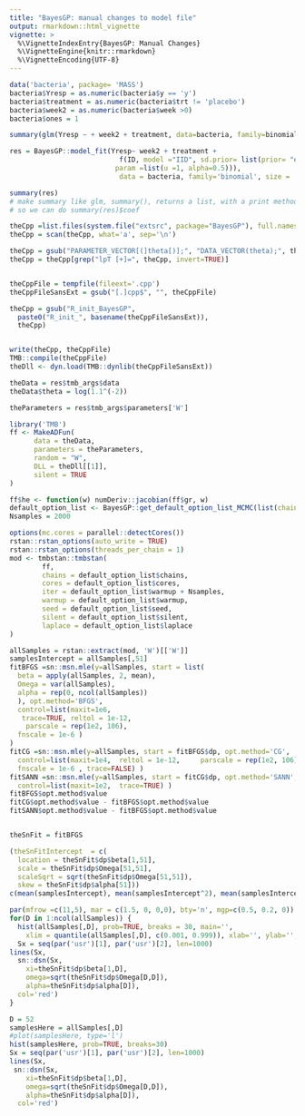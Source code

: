 ```yaml
---
title: "BayesGP: manual changes to model file"
output: rmarkdown::html_vignette
vignette: >
  %\VignetteIndexEntry{BayesGP: Manual Changes}
  %\VignetteEngine{knitr::rmarkdown}
  %\VignetteEncoding{UTF-8}
---
```


```r
data('bacteria', package= 'MASS')
bacteria$Yresp = as.numeric(bacteria$y == 'y')
bacteria$treatment = as.numeric(bacteria$trt != 'placebo')
bacteria$week2 = as.numeric(bacteria$week >0)
bacteria$ones = 1

summary(glm(Yresp ~ + week2 + treatment, data=bacteria, family=binomial))$coef
```


```r
res = BayesGP::model_fit(Yresp~ week2 + treatment +
                           f(ID, model ="IID", sd.prior= list(prior= "exp",
                          param =list(u =1, alpha=0.5))),
                           data = bacteria, family='binomial', size = 'ones')

summary(res)
# make summary like glm, summary(), returns a list, with a print method
# so we can do summary(res)$coef
```

```r
theCpp =list.files(system.file("extsrc", package="BayesGP"), full.names=TRUE)
theCpp = scan(theCpp, what='a', sep='\n')

theCpp = gsub("PARAMETER_VECTOR[(]theta[)];", "DATA_VECTOR(theta);", theCpp)
theCpp = theCpp[grep("lpT [+]=", theCpp, invert=TRUE)]


theCppFile = tempfile(fileext='.cpp')
theCppFileSansExt = gsub("[.]cpp$", "", theCppFile)

theCpp = gsub("R_init_BayesGP", 
  paste0("R_init_", basename(theCppFileSansExt)),
  theCpp)


write(theCpp, theCppFile)
TMB::compile(theCppFile)
theDll <- dyn.load(TMB::dynlib(theCppFileSansExt))
```



```r
theData = res$tmb_args$data
theData$theta = log(1.1^(-2))

theParameters = res$tmb_args$parameters['W']

library('TMB')
ff <- MakeADFun(
      data = theData,
      parameters = theParameters,
      random = "W",
      DLL = theDll[[1]],
      silent = TRUE
)

ff$he <- function(w) numDeriv::jacobian(ff$gr, w)
default_option_list <- BayesGP::get_default_option_list_MCMC(list(chains=4, cores=4, warmup=4000))
Nsamples = 2000

options(mc.cores = parallel::detectCores())
rstan::rstan_options(auto_write = TRUE)
rstan::rstan_options(threads_per_chain = 1)
mod <- tmbstan::tmbstan(
        ff,
        chains = default_option_list$chains,
        cores = default_option_list$cores,
        iter = default_option_list$warmup + Nsamples,
        warmup = default_option_list$warmup,
        seed = default_option_list$seed,
        silent = default_option_list$silent,
        laplace = default_option_list$laplace
)
```


```r
allSamples = rstan::extract(mod, 'W')[['W']]
samplesIntercept = allSamples[,51]
fitBFGS =sn::msn.mle(y=allSamples, start = list(
  beta = apply(allSamples, 2, mean),
  Omega = var(allSamples),
  alpha = rep(0, ncol(allSamples))
  ), opt.method='BFGS', 
  control=list(maxit=1e6,  
   trace=TRUE, reltol = 1e-12, 
    parscale = rep(1e2, 106),
  fnscale = 1e-6 )
)
fitCG =sn::msn.mle(y=allSamples, start = fitBFGS$dp, opt.method='CG', 
  control=list(maxit=1e4,  reltol = 1e-12,     parscale = rep(1e2, 106),
  fnscale = 1e-6 , trace=FALSE) )
fitSANN =sn::msn.mle(y=allSamples, start = fitCG$dp, opt.method='SANN', 
  control=list(maxit=1e2,  trace=TRUE) )
fitBFGS$opt.method$value
fitCG$opt.method$value - fitBFGS$opt.method$value
fitSANN$opt.method$value - fitBFGS$opt.method$value


theSnFit = fitBFGS
```

```r
(theSnFitIntercept  = c(
  location = theSnFit$dp$beta[1,51], 
  scale = theSnFit$dp$Omega[51,51],
  scaleSqrt = sqrt(theSnFit$dp$Omega[51,51]),
  skew = theSnFit$dp$alpha[51]))
c(mean(samplesIntercept), mean(samplesIntercept^2), mean(samplesIntercept^3))
```



```r
par(mfrow =c(11,5), mar = c(1.5, 0, 0,0), bty='n', mgp=c(0.5, 0.2, 0))
for(D in 1:ncol(allSamples)) {
  hist(allSamples[,D], prob=TRUE, breaks = 30, main='', 
    xlim = quantile(allSamples[,D], c(0.001, 0.999)), xlab='', ylab='', yaxt='n')
  Sx = seq(par('usr')[1], par('usr')[2], len=1000)
lines(Sx, 
  sn::dsn(Sx, 
    xi=theSnFit$dp$beta[1,D], 
    omega=sqrt(theSnFit$dp$Omega[D,D]), 
    alpha=theSnFit$dp$alpha[D]),
  col='red')
}
```


```r
D = 52
samplesHere = allSamples[,D]
#plot(samplesHere, type='l')
hist(samplesHere, prob=TRUE, breaks=30)
Sx = seq(par('usr')[1], par('usr')[2], len=1000)
lines(Sx, 
 sn::dsn(Sx, 
    xi=theSnFit$dp$beta[1,D], 
    omega=sqrt(theSnFit$dp$Omega[D,D]), 
    alpha=theSnFit$dp$alpha[D]),
  col='red')
```





